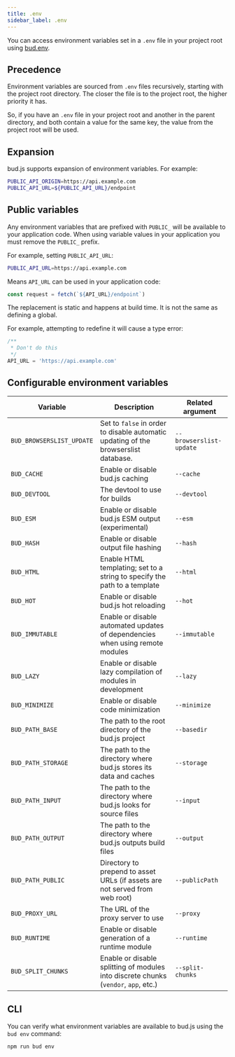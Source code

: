 ```yaml
---
title: .env
sidebar_label: .env
---
```


You can access environment variables set in a `.env` file in your project root using [bud.env](/reference/bud.env).

## Precedence

Environment variables are sourced from `.env` files recursively, starting with the project root directory. The closer the file is to the project root, the higher priority it has.

So, if you have an `.env` file in your project root and another in the parent directory, and both contain a value for the same key, the value from the project root will be used.

## Expansion

bud.js supports expansion of environment variables. For example:

```sh title=.env
PUBLIC_API_ORIGIN=https://api.example.com
PUBLIC_API_URL=${PUBLIC_API_URL}/endpoint
```

## Public variables

Any environment variables that are prefixed with `PUBLIC_` will be available to your application code. When using variable values in your application you
must remove the `PUBLIC_` prefix.

For example, setting `PUBLIC_API_URL`:

```sh title=.env
PUBLIC_API_URL=https://api.example.com
```

Means `API_URL` can be used in your application code:

```js
const request = fetch(`${API_URL}/endpoint`)
```

The replacement is static and happens at build time. It is not the same as defining a global.

For example, attempting to redefine it will cause a type error:

```js
/**
 * Don't do this
 */
API_URL = 'https://api.example.com'
```

## Configurable environment variables

| Variable                  | Description                                                                         | Related argument        |
| ------------------------- | ----------------------------------------------------------------------------------- | ----------------------- |
| `BUD_BROWSERSLIST_UPDATE` | Set to `false` in order to disable automatic updating of the browserslist database. | `--browserslist-update` |
| `BUD_CACHE`               | Enable or disable bud.js caching                                                    | `--cache`               |
| `BUD_DEVTOOL`             | The devtool to use for builds                                                       | `--devtool`             |
| `BUD_ESM`                 | Enable or disable bud.js ESM output (experimental)                                  | `--esm`                 |
| `BUD_HASH`                | Enable or disable output file hashing                                               | `--hash`                |
| `BUD_HTML`                | Enable HTML templating; set to a string to specify the path to a template           | `--html`                |
| `BUD_HOT`                 | Enable or disable bud.js hot reloading                                              | `--hot`                 |
| `BUD_IMMUTABLE`           | Enable or disable automated updates of dependencies when using remote modules       | `--immutable`           |
| `BUD_LAZY`                | Enable or disable lazy compilation of modules in development                        | `--lazy`                |
| `BUD_MINIMIZE`            | Enable or disable code minimization                                                 | `--minimize`            |
| `BUD_PATH_BASE`           | The path to the root directory of the bud.js project                                | `--basedir`             |
| `BUD_PATH_STORAGE`        | The path to the directory where bud.js stores its data and caches                   | `--storage`             |
| `BUD_PATH_INPUT`          | The path to the directory where bud.js looks for source files                       | `--input`               |
| `BUD_PATH_OUTPUT`         | The path to the directory where bud.js outputs build files                          | `--output`              |
| `BUD_PATH_PUBLIC`         | Directory to prepend to asset URLs (if assets are not served from web root)                         | `--publicPath`          |
| `BUD_PROXY_URL`           | The URL of the proxy server to use                                                  | `--proxy`               |
| `BUD_RUNTIME`             | Enable or disable generation of a runtime module                                    | `--runtime`             |
| `BUD_SPLIT_CHUNKS`        | Enable or disable splitting of modules into discrete chunks (`vendor`, `app`, etc.) | `--split-chunks`        |

## CLI

You can verify what environment variables are available to bud.js using the `bud env` command:

```sh npm2yarn
npm run bud env
```
